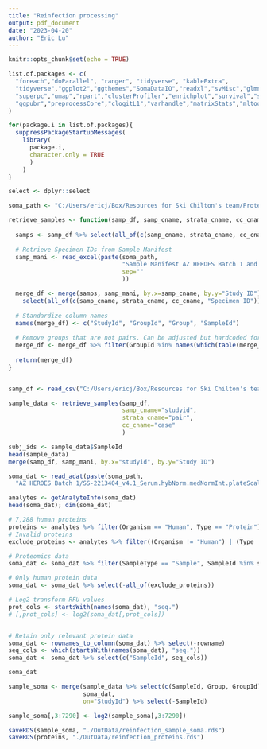 ```yaml
---
title: "Reinfection processing"
output: pdf_document
date: "2023-04-20"
author: "Eric Lu"
---
```


```r
knitr::opts_chunk$set(echo = TRUE)

list.of.packages <- c(
  "foreach","doParallel", "ranger", "tidyverse", "kableExtra",
  "tidyverse","ggplot2","ggthemes","SomaDataIO","readxl","svMisc","glmnet","MASS",
  "superpc","umap","rpart","clusterProfiler","enrichplot","survival","sva","caret",
  "ggpubr","preprocessCore","clogitL1","varhandle","matrixStats","mltools","lme4","lmerTest"
)

for(package.i in list.of.packages){
  suppressPackageStartupMessages(
    library(
      package.i,
      character.only = TRUE
      )
    )
}

select <- dplyr::select

soma_path <- "C:/Users/ericj/Box/Resources for Ski Chilton's team/Proteomics Data from SOMAScan/"
```

```r
retrieve_samples <- function(samp_df, samp_cname, strata_cname, cc_cname){
  
  samps <- samp_df %>% select(all_of(c(samp_cname, strata_cname, cc_cname)))
  
  # Retrieve Specimen IDs from Sample Manifest
  samp_mani <- read_excel(paste(soma_path,
                                "Sample Manifest AZ HEROES Batch 1 and 2.xlsx",
                                sep=""
                                ))

  merge_df <- merge(samps, samp_mani, by.x=samp_cname, by.y="Study ID") %>%
    select(all_of(c(samp_cname, strata_cname, cc_cname, "Specimen ID")))
  
  # Standardize column names
  names(merge_df) <- c("StudyId", "GroupId", "Group", "SampleId")
  
  # Remove groups that are not pairs. Can be adjusted but hardcoded for now
  merge_df <- merge_df %>% filter(GroupId %in% names(which(table(merge_df$GroupId) == 2)))
  
  return(merge_df)
}


samp_df <- read_csv("C:/Users/ericj/Box/Resources for Ski Chilton's team/Proteomics & Reinfection/Reinfection_Proteomic_MatchUpdate_2023-04-19.csv")

sample_data <- retrieve_samples(samp_df,
                                samp_cname="studyid",
                                strata_cname="pair",
                                cc_cname="case"
                                )

subj_ids <- sample_data$SampleId
head(sample_data)
merge(samp_df, samp_mani, by.x="studyid", by.y="Study ID")

soma_dat <- read_adat(paste(soma_path,
  "AZ HEROES Batch 1/SS-2213404_v4.1_Serum.hybNorm.medNormInt.plateScale.calibration.anmlQC.qcCheck.anmlSMP.adat", sep=""))

analytes <- getAnalyteInfo(soma_dat)
head(soma_dat); dim(soma_dat)
```

```r
# 7,288 human proteins
proteins <- analytes %>% filter(Organism == "Human", Type == "Protein")  
# Invalid proteins
exclude_proteins <- analytes %>% filter((Organism != "Human") | (Type != "Protein")) %>% pull(AptName)

# Proteomics data
soma_dat <- soma_dat %>% filter(SampleType == "Sample", SampleId %in% subj_ids)

# Only human protein data
soma_dat <- soma_dat %>% select(-all_of(exclude_proteins))

# Log2 transform RFU values
prot_cols <- startsWith(names(soma_dat), "seq.")
# [,prot_cols] <- log2(soma_dat[,prot_cols])


# Retain only relevant protein data
soma_dat <- rownames_to_column(soma_dat) %>% select(-rowname)
seq_cols <- which(startsWith(names(soma_dat), "seq."))
soma_dat <- soma_dat %>% select(c("SampleId", seq_cols))

soma_dat
```

```r
sample_soma <- merge(sample_data %>% select(c(SampleId, Group, GroupId)),
                     soma_dat,
                     on="StudyId") %>% select(-SampleId)

sample_soma[,3:7290] <- log2(sample_soma[,3:7290])

saveRDS(sample_soma, "./OutData/reinfection_sample_soma.rds")
saveRDS(proteins, "./OutData/reinfection_proteins.rds")
```

